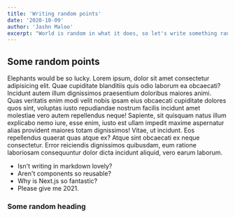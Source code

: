 ```yaml
---
title: 'Writing random points'
date: '2020-10-09'
author: 'Jashn Maloo'
excerpt: "World is random in what it does, so let's write something random"
---
```


## Some random points

<Dropcap>
    Elephants would be so lucky. Lorem ipsum, dolor sit amet consectetur adipisicing elit. Quae
    cupiditate blanditiis quis odio laborum ea obcaecati? Incidunt autem illum dignissimos
    praesentium doloribus maiores animi. Quas veritatis enim modi velit nobis ipsam eius obcaecati
    cupiditate dolores quos sint, voluptas iusto repudiandae nostrum facilis incidunt amet molestiae
    vero autem repellendus neque! Sapiente, sit quisquam natus illum explicabo nemo iure, esse enim,
    iusto est ullam impedit maxime aspernatur alias provident maiores totam dignissimos! Vitae, ut
    incidunt. Eos repellendus quaerat quas atque ex? Atque sint obcaecati ex neque consectetur.
    Error reiciendis dignissimos quibusdam, eum ratione laboriosam consequuntur dolor dicta incidunt
    aliquid, vero earum laborum.
</Dropcap>

-   Isn't writing in markdown lovely?
-   Aren't components so reusable?
-   Why is Next.js so fantastic?
-   Please give me 2021.

### Some random heading
